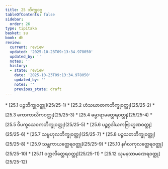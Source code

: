 ```yaml
---
title: 25 ဘိက္ခုဝဂ္ဂ
tableOfContents: false
sidebar:
  order: 26
type: tipitaka
basket: su
book: dh
review:
  current: review
  updated: '2025-10-23T09:13:34.978050'
  updated_by: ''
  notes: ''
  history:
  - state: review
    date: '2025-10-23T09:13:34.978050'
    updated_by: ''
    notes: ''
    previous_state: draft
---
```



<ReviewStatus review={frontmatter.review} showDetails={true} />

<HypothesisAnnotation frontmatter={frontmatter} />

<DynamicBreadcrumb />



<TableOfContents book="dh" section="25">
* [25.1 ပဉ္စဘိက္ခုဝတ္ထု](25/25-1)
* [25.2 ဟံသဃာတကဘိက္ခုဝတ္ထု](25/25-2)
* [25.3 ကောကာလိကဝတ္ထု](25/25-3)
* [25.4 ဓမ္မာရာမတ္ထေရဝတ္ထု](25/25-4)
* [25.5 ဝိပက္ခသေဝကဘိက္ခုဝတ္ထု](25/25-5)
* [25.6 ပဉ္စဂ္ဂဒါယကဗြာဟ္မဏဝတ္ထု](25/25-6)
* [25.7 သမ္ဗဟုလဘိက္ခုဝတ္ထု](25/25-7)
* [25.8 ပဉ္စသတဘိက္ခုဝတ္ထု](25/25-8)
* [25.9 သန္တကာယတ္ထေရဝတ္ထု](25/25-9)
* [25.10 နင်္ဂလကုလတ္ထေရဝတ္ထု](25/25-10)
* [25.11 ဝက္ကလိတ္ထေရဝတ္ထု](25/25-11)
* [25.12 သုမနသာမဏေရဝတ္ထု](25/25-12)
</TableOfContents>